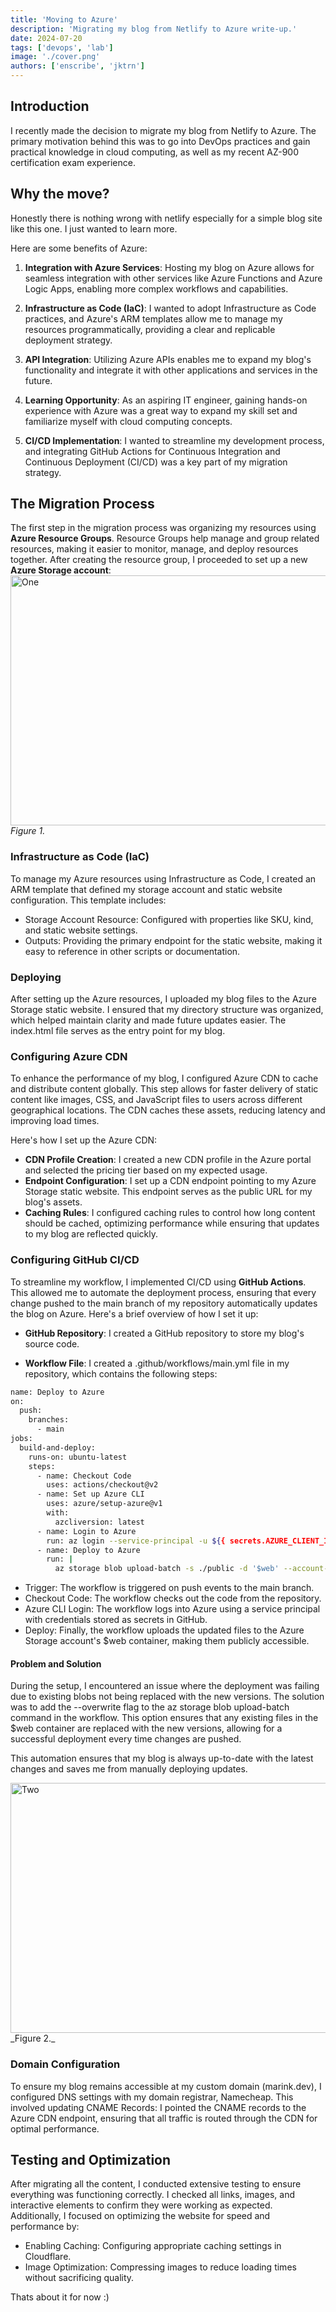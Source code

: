 ```yaml
---
title: 'Moving to Azure'
description: 'Migrating my blog from Netlify to Azure write-up.'
date: 2024-07-20
tags: ['devops', 'lab']
image: './cover.png'
authors: ['enscribe', 'jktrn']
---
```




## Introduction
I recently made the decision to migrate my blog from Netlify to Azure. The primary motivation behind this was to go into DevOps practices and gain practical knowledge in cloud computing, as well as my recent AZ-900 certification exam experience.
## Why the move?

Honestly there is nothing wrong with netlify especially for a simple blog site like this one. I just wanted to learn more.

Here are some benefits of Azure:

1. **Integration with Azure Services**: Hosting my blog on Azure allows for seamless integration with other services like Azure Functions and Azure Logic Apps, enabling more complex workflows and capabilities.

2. **Infrastructure as Code (IaC)**: I wanted to adopt Infrastructure as Code practices, and Azure's ARM templates allow me to manage my resources programmatically, providing a clear and replicable deployment strategy.

3. **API Integration**: Utilizing Azure APIs enables me to expand my blog's functionality and integrate it with other applications and services in the future.

4. **Learning Opportunity**: As an aspiring IT engineer, gaining hands-on experience with Azure was a great way to expand my skill set and familiarize myself with cloud computing concepts.

5. **CI/CD Implementation**: I wanted to streamline my development process, and integrating GitHub Actions for Continuous Integration and Continuous Deployment (CI/CD) was a key part of my migration strategy.

## The Migration Process
The first step in the migration process was organizing my resources using **Azure Resource Groups**. Resource Groups help manage and group related resources, making it easier to monitor, manage, and deploy resources together. 
After creating the resource group, I proceeded to set up a new **Azure Storage account**: 
<Image src={TwoImg} width="600" height="400" alt="One" />
_Figure 1._

### Infrastructure as Code (IaC)
To manage my Azure resources using Infrastructure as Code, I created an ARM template that defined my storage account and static website configuration. This template includes:

- Storage Account Resource: Configured with properties like SKU, kind, and static website settings.
- Outputs: Providing the primary endpoint for the static website, making it easy to reference in other scripts or documentation.

### Deploying
After setting up the Azure resources, I uploaded my blog files to the Azure Storage static website.
I ensured that my directory structure was organized, which helped maintain clarity and made future updates easier. The index.html file serves as the entry point for my blog.

### Configuring Azure CDN
To enhance the performance of my blog, I configured Azure CDN to cache and distribute content globally. This step allows for faster delivery of static content like images, CSS, and JavaScript files to users across different geographical locations. The CDN caches these assets, reducing latency and improving load times.

Here's how I set up the Azure CDN:

- **CDN Profile Creation**: I created a new CDN profile in the Azure portal and selected the pricing tier based on my expected usage.
- **Endpoint Configuration**: I set up a CDN endpoint pointing to my Azure Storage static website. This endpoint serves as the public URL for my blog's assets.
- **Caching Rules**: I configured caching rules to control how long content should be cached, optimizing performance while ensuring that updates to my blog are reflected quickly.

### Configuring GitHub CI/CD
To streamline my workflow, I implemented CI/CD using **GitHub Actions**. This allowed me to automate the deployment process, ensuring that every change pushed to the main branch of my repository automatically updates the blog on Azure. Here's a brief overview of how I set it up:

- **GitHub Repository**: I created a GitHub repository to store my blog's source code.

- **Workflow File**: I created a .github/workflows/main.yml file in my repository, which contains the following steps:

```bash title="main.yml"
name: Deploy to Azure
on:
  push:
    branches:
      - main
jobs:
  build-and-deploy:
    runs-on: ubuntu-latest
    steps:
      - name: Checkout Code
        uses: actions/checkout@v2
      - name: Set up Azure CLI
        uses: azure/setup-azure@v1
        with:
          azcliversion: latest
      - name: Login to Azure
        run: az login --service-principal -u ${{ secrets.AZURE_CLIENT_ID }} -p ${{ secrets.AZURE_CLIENT_SECRET }} --tenant ${{ secrets.AZURE_TENANT_ID }}
      - name: Deploy to Azure
        run: |
          az storage blob upload-batch -s ./public -d '$web' --account-name azureblog --overwrite

```
- Trigger: The workflow is triggered on push events to the main branch.
- Checkout Code: The workflow checks out the code from the repository.
- Azure CLI Login: The workflow logs into Azure using a service principal with credentials stored as secrets in GitHub.
- Deploy: Finally, the workflow uploads the updated files to the Azure Storage account's $web container, making them publicly accessible.

#### Problem and Solution
During the setup, I encountered an issue where the deployment was failing due to existing blobs not being replaced with the new versions. The solution was to add the --overwrite flag to the az storage blob upload-batch command in the workflow. This option ensures that any existing files in the $web container are replaced with the new versions, allowing for a successful deployment every time changes are pushed.

This automation ensures that my blog is always up-to-date with the latest changes and saves me from manually deploying updates.

<Image src={OneImg} width="600" height="400" alt="Two" />
_Figure 2._

### Domain Configuration
To ensure my blog remains accessible at my custom domain (marink.dev), I configured DNS settings with my domain registrar, Namecheap. This involved
updating CNAME Records: I pointed the CNAME records to the Azure CDN endpoint, ensuring that all traffic is routed through the CDN for optimal performance.

## Testing and Optimization
After migrating all the content, I conducted extensive testing to ensure everything was functioning correctly. I checked all links, images, and interactive elements to confirm they were working as expected. Additionally, I focused on optimizing the website for speed and performance by:

- Enabling Caching: Configuring appropriate caching settings in Cloudflare.
- Image Optimization: Compressing images to reduce loading times without sacrificing quality.

<Callout variant="note">
Thats about it for now :)
</Callout>
